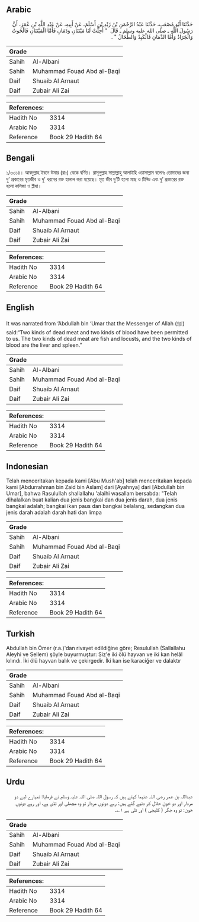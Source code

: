 ## Arabic


<div dir="rtl" lang="ar" style={{fontSize:'larger',backgroundColor:'#f8f9fa',padding:20}}>
حَدَّثَنَا أَبُو مُصْعَبٍ، حَدَّثَنَا عَبْدُ الرَّحْمَنِ بْنُ زَيْدِ بْنِ أَسْلَمَ، عَنْ أَبِيهِ، عَنْ عَبْدِ اللَّهِ بْنِ عُمَرَ، أَنَّ رَسُولَ اللَّهِ ـ صلى الله عليه وسلم ـ قَالَ ‏ "‏ أُحِلَّتْ لَنَا مَيْتَتَانِ وَدَمَانِ فَأَمَّا الْمَيْتَتَانِ فَالْحُوتُ وَالْجَرَادُ وَأَمَّا الدَّمَانِ فَالْكَبِدُ وَالطِّحَالُ ‏"‏ ‏.‏
</div>
<div style={{backgroundColor:'#f8f9fa',padding:20, marginBottom: 10}}><table> <thead> <tr> <th>Grade</th> <th></th> </tr> </thead> <tbody> <tr><td>Sahih</td><td>Al-Albani</td></tr><tr><td>Sahih</td><td>Muhammad Fouad Abd al-Baqi</td></tr><tr><td>Daif</td><td>Shuaib Al Arnaut</td></tr><tr><td>Daif</td><td>Zubair Ali Zai</td></tr></tbody></table><table> <thead> <tr> <th>References:</th> <th></th> </tr> </thead> <tbody><tr><td>Hadith No</td><td>3314</td></tr><tr><td>Arabic No</td><td>3314</td></tr><tr><td>Reference</td><td>Book 29 Hadith 64</td></tr></tbody></table></div>

## Bengali


<div dir="ltr" lang="bn" style={{fontSize:'larger',backgroundColor:'#f8f9fa',padding:20}}>
১/৩৩১৪। আবদুল্লাহ ইবনে উমার (রাঃ) থেকে বর্ণিত। রাসূলুল্লাহ সাল্লাল্লাহু আলাইহি ওয়াসাল্লাম বলেনঃ তোমাদের জন্য দু’ প্রকারের মৃতজীব ও দু’ ধরনের রক্ত হালাল করা হয়েছে। মৃত জীব দু’টি হলো মাছ ও টিড্ডি এবং দু’ প্রকারের রক্ত হলো কলিজা ও প্লীহা।
</div>
<div style={{backgroundColor:'#f8f9fa',padding:20, marginBottom: 10}}><table> <thead> <tr> <th>Grade</th> <th></th> </tr> </thead> <tbody> <tr><td>Sahih</td><td>Al-Albani</td></tr><tr><td>Sahih</td><td>Muhammad Fouad Abd al-Baqi</td></tr><tr><td>Daif</td><td>Shuaib Al Arnaut</td></tr><tr><td>Daif</td><td>Zubair Ali Zai</td></tr></tbody></table><table> <thead> <tr> <th>References:</th> <th></th> </tr> </thead> <tbody><tr><td>Hadith No</td><td>3314</td></tr><tr><td>Arabic No</td><td>3314</td></tr><tr><td>Reference</td><td>Book 29 Hadith 64</td></tr></tbody></table></div>

## English


<div dir="ltr" lang="en" style={{fontSize:'larger',backgroundColor:'#f8f9fa',padding:20}}>
It was narrated from ‘Abdullah bin ‘Umar that the Messenger of Allah (ﷺ) said:“Two kinds of dead meat and two kinds of blood have been permitted to us. The two kinds of dead meat are fish and locusts, and the two kinds of blood are the liver and spleen.”
</div>
<div style={{backgroundColor:'#f8f9fa',padding:20, marginBottom: 10}}><table> <thead> <tr> <th>Grade</th> <th></th> </tr> </thead> <tbody> <tr><td>Sahih</td><td>Al-Albani</td></tr><tr><td>Sahih</td><td>Muhammad Fouad Abd al-Baqi</td></tr><tr><td>Daif</td><td>Shuaib Al Arnaut</td></tr><tr><td>Daif</td><td>Zubair Ali Zai</td></tr></tbody></table><table> <thead> <tr> <th>References:</th> <th></th> </tr> </thead> <tbody><tr><td>Hadith No</td><td>3314</td></tr><tr><td>Arabic No</td><td>3314</td></tr><tr><td>Reference</td><td>Book 29 Hadith 64</td></tr></tbody></table></div>

## Indonesian


<div dir="ltr" lang="id" style={{fontSize:'larger',backgroundColor:'#f8f9fa',padding:20}}>
Telah menceritakan kepada kami [Abu Mush'ab] telah menceritakan kepada kami [Abdurrahman bin Zaid bin Aslam] dari [Ayahnya] dari [Abdullah bin Umar], bahwa Rasulullah shallallahu 'alaihi wasallam bersabda: "Telah dihalalkan buat kalian dua jenis bangkai dan dua jenis darah, dua jenis bangkai adalah; bangkai ikan paus dan bangkai belalang, sedangkan dua jenis darah adalah darah hati dan limpa
</div>
<div style={{backgroundColor:'#f8f9fa',padding:20, marginBottom: 10}}><table> <thead> <tr> <th>Grade</th> <th></th> </tr> </thead> <tbody> <tr><td>Sahih</td><td>Al-Albani</td></tr><tr><td>Sahih</td><td>Muhammad Fouad Abd al-Baqi</td></tr><tr><td>Daif</td><td>Shuaib Al Arnaut</td></tr><tr><td>Daif</td><td>Zubair Ali Zai</td></tr></tbody></table><table> <thead> <tr> <th>References:</th> <th></th> </tr> </thead> <tbody><tr><td>Hadith No</td><td>3314</td></tr><tr><td>Arabic No</td><td>3314</td></tr><tr><td>Reference</td><td>Book 29 Hadith 64</td></tr></tbody></table></div>

## Turkish


<div dir="ltr" lang="tr" style={{fontSize:'larger',backgroundColor:'#f8f9fa',padding:20}}>
Abdullah bin Ömer (r.a.)'dan rivayet edildiğine göre; Resulullah (Sallallahu Aleyhi ve Sellem) şöyle buyurmuştur: Siz'e iki ölü hayvan ve iki kan helâl kılındı. İki ölü hayvan balık ve çekirgedir. İki kan ise karaciğer ve dalaktır
</div>
<div style={{backgroundColor:'#f8f9fa',padding:20, marginBottom: 10}}><table> <thead> <tr> <th>Grade</th> <th></th> </tr> </thead> <tbody> <tr><td>Sahih</td><td>Al-Albani</td></tr><tr><td>Sahih</td><td>Muhammad Fouad Abd al-Baqi</td></tr><tr><td>Daif</td><td>Shuaib Al Arnaut</td></tr><tr><td>Daif</td><td>Zubair Ali Zai</td></tr></tbody></table><table> <thead> <tr> <th>References:</th> <th></th> </tr> </thead> <tbody><tr><td>Hadith No</td><td>3314</td></tr><tr><td>Arabic No</td><td>3314</td></tr><tr><td>Reference</td><td>Book 29 Hadith 64</td></tr></tbody></table></div>

## Urdu


<div dir="rtl" lang="ur" style={{fontSize:'larger',backgroundColor:'#f8f9fa',padding:20}}>
عبداللہ بن عمر رضی اللہ عنہما کہتے ہیں کہ رسول اللہ صلی اللہ علیہ وسلم نے فرمایا: تمہارے لیے دو مردار اور دو خون حلال کر دئیے گئے ہیں: رہے دونوں مردار تو وہ مچھلی اور ٹڈی ہے، اور رہے دونوں خون: تو وہ جگر ( کلیجی ) اور تلی ہے ۱؎۔
</div>
<div style={{backgroundColor:'#f8f9fa',padding:20, marginBottom: 10}}><table> <thead> <tr> <th>Grade</th> <th></th> </tr> </thead> <tbody> <tr><td>Sahih</td><td>Al-Albani</td></tr><tr><td>Sahih</td><td>Muhammad Fouad Abd al-Baqi</td></tr><tr><td>Daif</td><td>Shuaib Al Arnaut</td></tr><tr><td>Daif</td><td>Zubair Ali Zai</td></tr></tbody></table><table> <thead> <tr> <th>References:</th> <th></th> </tr> </thead> <tbody><tr><td>Hadith No</td><td>3314</td></tr><tr><td>Arabic No</td><td>3314</td></tr><tr><td>Reference</td><td>Book 29 Hadith 64</td></tr></tbody></table></div>